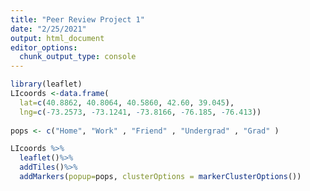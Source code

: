```yaml
---
title: "Peer Review Project 1"
date: "2/25/2021"
output: html_document
editor_options: 
  chunk_output_type: console
---
```

```r
library(leaflet)
LIcoords <-data.frame(
  lat=c(40.8862, 40.8064, 40.5860, 42.60, 39.045),
  lng=c(-73.2573, -73.1241, -73.8166, -76.185, -76.413))
               
pops <- c("Home", "Work" , "Friend" , "Undergrad" , "Grad" )

LIcoords %>%
  leaflet()%>%
  addTiles()%>%
  addMarkers(popup=pops, clusterOptions = markerClusterOptions())


```
